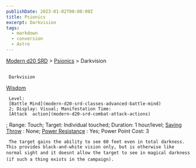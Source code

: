```yaml
---
publishDate: 2023-01-02T00:00:00Z
title: Psionics
excerpt: Darkvision
tags:
  - markdown
  - conversion
  - Astro
---
```


[Modern d20 SRD](/#modernD20) >
[Psionics](modern-d20-srd-psionics-index) > Darkvision

##

     Darkvision

[Wisdom](modern-d20-srd-basics-ability-scores)

     Level:
     [Battle Mind](modern-d20-srd-classes-advanced-battle-mind)
     2; Display: Visual; Manifestation Time:
     [Attack  action](modern-d20-srd-combat-attack-actions)
; Range: Touch; Target: Individual touched; Duration: 1 hour/level;
[Saving Throw](modern-d20-srd-basics-saving-throws)
: None;
[Power Resistance](modern-d20-srd-special-abilities-power-resistance)
: Yes; Power Point Cost: 3

     The target gains the ability to see 60 feet even in total darkness. This provides black-and-white vision only, but is otherwise like normal sight and it doesnt allow the target to see in magical darkness (if such a thing exists in the campaign).
